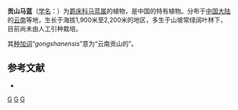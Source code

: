 {{Speciesbox 
| taxon = Strobilanthes gongshanensis 
| authority = [[崔鸿宾|H. P. Tsui]]
}}

'''贡山马蓝'''（[[学名|学名]]：{{lang|la|''Strobilanthes gongshanensis''}}）为[[爵床科|爵床科]][[马蓝属|马蓝属]]的植物，是中国的特有植物。分布于[[中国大陆|中国大陆]]的[[云南|云南]]等地，生长于海拔1,900米至2,200米的地区，多生于山坡常绿阔叶林下，目前尚未由人工引种栽培。

其[[种加词|种加词]]“''gongshanensis''”意为“云南贡山的”。

== 参考文献 ==
<div class="references-small">
* {{cite web| url =http://www.bioinfo.cn/db05/KmzwSpecies.php?action=view&id=235| title =贡山马蓝| work =《中国高等植物数据库全库》| publisher =中国科学院微生物研究所| author =昆明植物研究所| accessdate =2009-02-21| deadurl =yes| archiveurl =https://web.archive.org/web/20160305013534/http://www.bioinfo.cn/db05/KmzwSpecies.php?action=view&id=235| archivedate =2016-03-05}}
</div>

[[Category:马蓝属|G]]
[[Category:中國特有植物|G]]
[[Category:云南植物|G]]